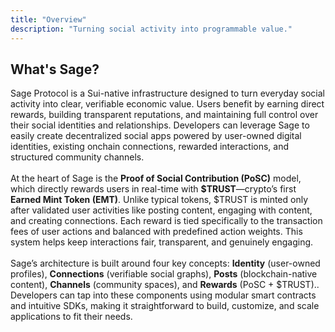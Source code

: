 ```yaml
---
title: "Overview"
description: "Turning social activity into programmable value."
---
```


## What's Sage?

Sage Protocol is a Sui-native infrastructure designed to turn everyday social activity into clear, verifiable economic value. Users benefit by earning direct rewards, building transparent reputations, and maintaining full control over their social identities and relationships. Developers can leverage Sage to easily create decentralized social apps powered by user-owned digital identities, existing onchain connections, rewarded interactions, and structured community channels.\
\
At the heart of Sage is the **Proof of Social Contribution (PoSC)** model, which directly rewards users in real-time with **\$TRUST**—crypto’s first **Earned Mint Token (EMT)**. Unlike typical tokens, \$TRUST is minted only after validated user activities like posting content, engaging with content, and creating connections. Each reward is tied specifically to the transaction fees of user actions and balanced with predefined action weights. This system helps keep interactions fair, transparent, and genuinely engaging.\
\
Sage’s architecture is built around four key concepts: **Identity** (user-owned profiles), **Connections** (verifiable social graphs), **Posts** (blockchain-native content), **Channels** (community spaces), and **Rewards** (PoSC \+ \$TRUST).. Developers can tap into these components using modular smart contracts and intuitive SDKs, making it straightforward to build, customize, and scale applications to fit their needs.